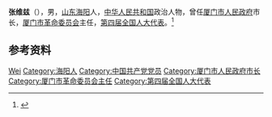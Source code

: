 '''张维兹'''（{{bd|1916年||2012年|8月18日}}），男，[[山东|山东]][[海阳|海阳]]人，[[中华人民共和国|中华人民共和国]]政治人物，曾任[[厦门市人民政府|厦门市人民政府]]市长，[[厦门市革命委员会|厦门市革命委员会]]主任，[[第四届全国人大代表|第四届全国人大代表]]。<ref>{{Cite book|title=中华人民共和国职官志|author=何虎生, 李耀东, 向常福主编|publisher=中国社会出版社|year=2003|isbn=9787800883934|location=北京|pages=}}</ref>

== 参考资料 ==
{{reflist}}

{{中国人物小作品}}
{{厦门市市长}}

{{Authority control}}
{{DEFAULTSORT:Zhang张}}
[[Category:张姓|Wei]]
[[Category:海阳人|Category:海阳人]]
[[Category:中国共产党党员|Category:中国共产党党员]]
[[Category:厦门市人民政府市长|Category:厦门市人民政府市长]]
[[Category:厦门市革命委员会主任|Category:厦门市革命委员会主任]]
[[Category:第四届全国人大代表|Category:第四届全国人大代表]]
